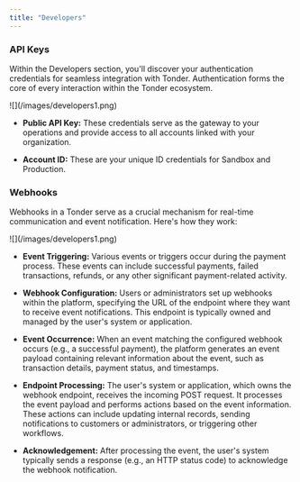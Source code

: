 ```yaml
---
title: "Developers"
---
```


### API Keys

Within the Developers section, you'll discover your authentication credentials for seamless integration with Tonder. Authentication forms the core of every interaction within the Tonder ecosystem.

<Frame>![](/images/developers1.png)</Frame>

- **Public API Key:** These credentials serve as the gateway to your operations and provide access to all accounts linked with your organization.

- **Account ID:** These are your unique ID credentials for Sandbox and Production.

### Webhooks 

Webhooks in a Tonder serve as a crucial mechanism for real-time communication and event notification. Here's how they work:

<Frame>![](/images/developers1.png)</Frame>

- **Event Triggering:** Various events or triggers occur during the payment process. These events can include successful payments, failed transactions, refunds, or any other significant payment-related activity.


- **Webhook Configuration:** Users or administrators set up webhooks within the platform, specifying the URL of the endpoint where they want to receive event notifications. This endpoint is typically owned and managed by the user's system or application.


- **Event Occurrence:** When an event matching the configured webhook occurs (e.g., a successful payment), the platform generates an event payload containing relevant information about the event, such as transaction details, payment status, and timestamps.


- **Endpoint Processing:** The user's system or application, which owns the webhook endpoint, receives the incoming POST request. It processes the event payload and performs actions based on the event information. These actions can include updating internal records, sending notifications to customers or administrators, or triggering other workflows.


- **Acknowledgement:** After processing the event, the user's system typically sends a response (e.g., an HTTP status code) to acknowledge the webhook notification. 
